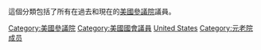 {{Catnav|頁面分類|人物|職業|各职业美国人|美國政治人物}}
{{Catnav|頁面分類|人物|各國人物|各國政治人物|美國政治人物}}

{{catmore|美國參議院}}
這個分類包括了所有在過去和現在的[[美國參議院|美國參議院]]議員。
{{Commonscat|Senators of the United States}}

[[Category:美國參議院|Category:美國參議院]]
[[Category:美國國會議員|Category:美國國會議員]]
[[Category:上議院成員|United States]]
[[Category:元老院成员|Category:元老院成员]]